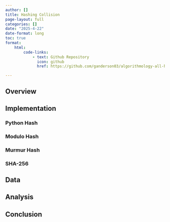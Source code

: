 ```yaml
---
author: []
title: Hashing Collision
page-layout: full
categories: []
date: "2025-4-22"
date-format: long
toc: true
format:
    html:
        code-links:    
            - text: Github Repository
              icon: github
              href: https://github.com/ganderson03/algorithmology-all-hands-3-group-4

---
```


## Overview

## Implementation

### Python Hash

### Modulo Hash

### Murmur Hash

### SHA-256

## Data

## Analysis

## Conclusion

